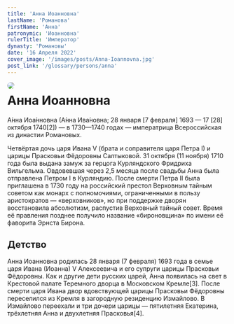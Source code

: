 ```yaml
---
title: 'Анна Иоанновна'
lastName: 'Романова'
firstName: 'Анна'
patronymic: 'Иоанновна'
rulerTitle: 'Император'
dynasty: 'Романовы'
date: '16 Апреля 2022'
cover_image: '/images/posts/Anna-Ioannovna.jpg'
post_link: '/glossary/persons/anna'
---
```


<img style="float: left; border-radius: 1rem; margin-right: 1rem" src="/images/posts/Anna-Ioannovna.jpg">

# Анна Иоанновна

А́нна Иоа́нновна (А́нна Ива́новна; 28 января [7 февраля] 1693 — 17 [28] октября 1740[2]) — в 1730—1740 годах — императрица Всероссийская из династии Романовых.

Четвёртая дочь царя Ивана V (брата и соправителя царя Петра I) и царицы Прасковьи Фёдоровны Салтыковой. 31 октября (11 ноября) 1710 года была выдана замуж за герцога Курляндского Фридриха Вильгельма. Овдовевшая через 2,5 месяца после свадьбы Анна была отправлена Петром I в Курляндию. После смерти Петра II была приглашена в 1730 году на российский престол Верховным тайным советом как монарх с полномочиями, ограниченными в пользу аристократов — «верховников», но при поддержке дворян восстановила абсолютизм, распустив Верховный тайный совет. Время её правления позднее получило название «бироновщина» по имени её фаворита Эрнста Бирона.

## Детство

Анна Иоанновна родилась 28 января (7 февраля) 1693 года в семье царя Ивана (Иоанна) V Алексеевича и его супруги царицы Прасковьи Фёдоровны. Как и другие дети русских царей, Анна появилась на свет в Крестовой палате Теремного дворца в Московском Кремле[3]. После смерти царя Ивана двор вдовствующей царицы Прасковьи Фёдоровны переселился из Кремля в загородную резиденцию Измайлово. В Измайлово переехали и три дочери царицы — пятилетняя Екатерина, трёхлетняя Анна и двухлетняя Прасковья[4].
